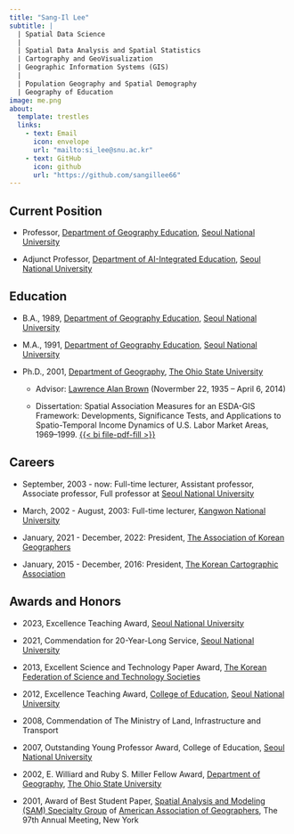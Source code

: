 ```yaml
---
title: "Sang-Il Lee"
subtitle: |
  | Spatial Data Science
  |
  | Spatial Data Analysis and Spatial Statistics
  | Cartography and GeoVisualization
  | Geographic Information Systems (GIS)
  |
  | Population Geography and Spatial Demography
  | Geography of Education
image: me.png
about:
  template: trestles
  links:
    - text: Email
      icon: envelope
      url: "mailto:si_lee@snu.ac.kr"
    - text: GitHub
      icon: github
      url: "https://github.com/sangillee66"
---
```


::: column-page
## Current Position

-   Professor, [Department of Geography Education](https://geoedu.snu.ac.kr/), [Seoul National University](https://www.snu.ac.kr/)

-   Adjunct Professor, [Department of AI-Integrated Education](https://aied.snu.ac.kr/), [Seoul National University](https://www.snu.ac.kr/)

## Education

-   B.A., 1989, [Department of Geography Education](https://geoedu.snu.ac.kr/), [Seoul National University](https://www.snu.ac.kr/)

-   M.A., 1991, [Department of Geography Education](https://geoedu.snu.ac.kr/), [Seoul National University](https://www.snu.ac.kr/)

-   Ph.D., 2001, [Department of Geography](https://geography.osu.edu/), [The Ohio State University](https://www.osu.edu/)

    -   Advisor: [Lawrence Alan Brown](https://u.osu.edu/larryslegacy/2014/12/08/hello-world/) (Novermber 22, 1935 – April 6, 2014)

    -   Dissertation: Spatial Association Measures for an ESDA-GIS Framework: Developments, Significance Tests, and Applications to Spatio-Temporal Income Dynamics of U.S. Labor Market Areas, 1969–1999. [{{< bi file-pdf-fill >}}](papers/2001_03_Dissertation_Lee.pdf)

## Careers

-   September, 2003 - now: Full-time lecturer, Assistant professor, Associate professor, Full professor at [Seoul National University](https://www.snu.ac.kr/)

-   March, 2002 - August, 2003: Full-time lecturer, [Kangwon National University](https://wwwk.kangwon.ac.kr/)

-   January, 2021 - December, 2022: President, [The Association of Korean Geographers](http://www.koreangeography.or.kr/)

-   January, 2015 - December, 2016: President, [The Korean Cartographic Association](http://www.cartography.or.kr/)

## Awards and Honors

-   2023, Excellence Teaching Award, [Seoul National University](https://www.snu.ac.kr/)

-   2021, Commendation for 20-Year-Long Service, [Seoul National University](https://www.snu.ac.kr/)

-   2013, Excellent Science and Technology Paper Award, [The Korean Federation of Science and Technology Societies](https://www.kofst.or.kr/)

-   2012, Excellence Teaching Award, [College of Education](https://edu.snu.ac.kr/), [Seoul National University](https://www.snu.ac.kr/)

-   2008, Commendation of The Ministry of Land, Infrastructure and Transport

-   2007, Outstanding Young Professor Award, College of Education, [Seoul National University](https://www.snu.ac.kr/)

-   2002, E. Williard and Ruby S. Miller Fellow Award, [Department of Geography](https://geography.osu.edu/), [The Ohio State University](https://www.osu.edu/)

-   2001, Award of Best Student Paper, [Spatial Analysis and Modeling (SAM) Specialty Group](http://sam-aag.org/) of [American Association of Geographers](https://www.aag.org/), The 97th Annual Meeting, New York
:::
